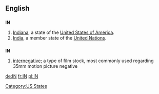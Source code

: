 {{also|Appendix:Variations of "in"}}
==English==

==={{abbreviation}}===
'''IN'''

# [[Indiana]], a state of the [[United States of America]].
# [[India]], a member state of the [[United Nations]].

==={{initialism}}===
'''IN'''

# [[internegative]]; a type of film stock, most commonly used regarding 35mm motion picture negative

[[Category:US States]]

[[de:IN]]
[[fr:IN]]
[[pl:IN]]